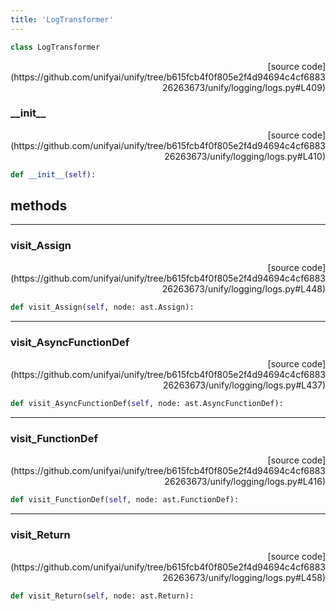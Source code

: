 ```yaml
---
title: 'LogTransformer'
---
```


```python
class LogTransformer
```

<p align="right">[source code](https://github.com/unifyai/unify/tree/b615fcb4f0f805e2f4d94694c4cf688326263673/unify/logging/logs.py#L409)</p>



### \_\_init\_\_

<p align="right">[source code](https://github.com/unifyai/unify/tree/b615fcb4f0f805e2f4d94694c4cf688326263673/unify/logging/logs.py#L410)</p>

```python
def __init__(self):
```



## methods

---

### visit\_Assign

<p align="right">[source code](https://github.com/unifyai/unify/tree/b615fcb4f0f805e2f4d94694c4cf688326263673/unify/logging/logs.py#L448)</p>

```python
def visit_Assign(self, node: ast.Assign):
```



---

### visit\_AsyncFunctionDef

<p align="right">[source code](https://github.com/unifyai/unify/tree/b615fcb4f0f805e2f4d94694c4cf688326263673/unify/logging/logs.py#L437)</p>

```python
def visit_AsyncFunctionDef(self, node: ast.AsyncFunctionDef):
```



---

### visit\_FunctionDef

<p align="right">[source code](https://github.com/unifyai/unify/tree/b615fcb4f0f805e2f4d94694c4cf688326263673/unify/logging/logs.py#L416)</p>

```python
def visit_FunctionDef(self, node: ast.FunctionDef):
```



---

### visit\_Return

<p align="right">[source code](https://github.com/unifyai/unify/tree/b615fcb4f0f805e2f4d94694c4cf688326263673/unify/logging/logs.py#L458)</p>

```python
def visit_Return(self, node: ast.Return):
```

